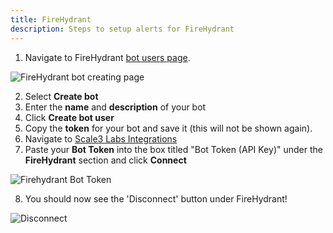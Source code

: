 ```yaml
---
title: FireHydrant
description: Steps to setup alerts for FireHydrant
---
```


1. Navigate to FireHydrant [bot users page](https://app.firehydrant.io/organizations/bots).

![FireHydrant bot creating page](/images/firehydrant-bot-creating-page.png)

2. Select **Create bot**
3. Enter the **name** and **description** of your bot
4. Click **Create bot user**
5. Copy the **token** for your bot and save it (this will not be shown again).
6. Navigate to [Scale3 Labs Integrations](https://www.scale3labs.com/autopilot/settings/integrations)
7. Paste your **Bot Token** into the box titled "Bot Token (API Key)" under the **FireHydrant** section and click **Connect**

![Firehydrant Bot Token](/images/firehydrant-bot-token.png)

8. You should now see the 'Disconnect' button under FireHydrant!

![Disconnect](/images/firehydrant-disconnect.png)

